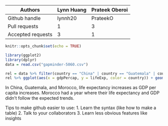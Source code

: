 | Authors  | Lynn Huang | Prateek Oberoi |
| ------------- | ------------- |--------------|
| Github handle  | lynnh20  | PrateekO |
| Pull requests  | 1  | 3 |
| Accepted requests  | 3 | 1 |


```r
knitr::opts_chunk$set(echo = TRUE)
```

```r
library(ggplot2)
library(dplyr)
data = read.csv("gapminder-5060.csv")
```

```r
rel = data %>% filter(country == "China" | country == "Guatemala" | country == "Morocco")
rel %>% ggplot(aes(x = gdpPercap, y = lifeExp, color = country)) + geom_line() + ggtitle("Life Expectancy vs GDP per Capita")
```
In China, Guatemala, and Morocco, life expectancy increases as GDP per capita increases. Morocco had a year where their life expectancy and GDP didn't follow the expected trends. 

Tips to make github easier to use:
1. Learn the syntax (like how to make a table)
2. Talk to your collaborators
3. Learn less obvious features like insights


